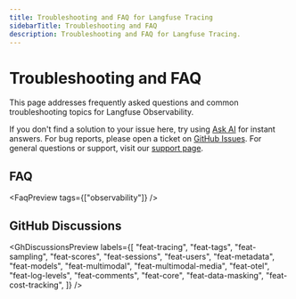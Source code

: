 ```yaml
---
title: Troubleshooting and FAQ for Langfuse Tracing
sidebarTitle: Troubleshooting and FAQ
description: Troubleshooting and FAQ for Langfuse Tracing.
---
```


# Troubleshooting and FAQ

This page addresses frequently asked questions and common troubleshooting topics for Langfuse Observability.

If you don't find a solution to your issue here, try using [Ask AI](/docs/ask-ai) for instant answers. For bug reports, please open a ticket on [GitHub Issues](/issues). For general questions or support, visit our [support page](/support).

## FAQ


<FaqPreview tags={["observability"]} />

## GitHub Discussions


<GhDiscussionsPreview
  labels={[
    "feat-tracing",
    "feat-tags",
    "feat-sampling",
    "feat-scores",
    "feat-sessions",
    "feat-users",
    "feat-metadata",
    "feat-models",
    "feat-multimodal",
    "feat-multimodal-media",
    "feat-otel",
    "feat-log-levels",
    "feat-comments",
    "feat-core",
    "feat-data-masking",
    "feat-cost-tracking",
  ]}
/>
